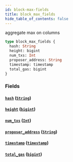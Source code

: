 ```yaml
---
id: block-max-fields
title: block_max_fields
hide_table_of_contents: false
---
```


aggregate max on columns

```graphql
type block_max_fields {
  hash: String
  height: bigint
  num_txs: Int
  proposer_address: String
  timestamp: timestamp
  total_gas: bigint
}
```

### Fields

#### [`hash`](#) ([`String`](../scalars/string))

#### [`height`](#) ([`bigint`](../scalars/bigint))

#### [`num_txs`](#) ([`Int`](../scalars/int))

#### [`proposer_address`](#) ([`String`](../scalars/string))

#### [`timestamp`](#) ([`timestamp`](../scalars/timestamp))

#### [`total_gas`](#) ([`bigint`](../scalars/bigint))
